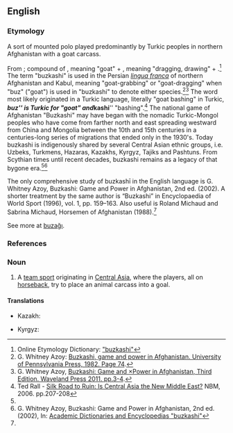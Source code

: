==English==
{{wikipedia}}

===Etymology===
A sort of mounted polo played predominantly by Turkic peoples in northern Afghanistan with a goat carcass.

From {{etyl|fa|en}} {{term|بزکشی|tr=buz-kaši, boz-keši|lang=fa}}; compound of {{term|بز|tr=boz|lang=fa}}, meaning "goat" + {{term|کش|tr=kaš|lang=fa}}, meaning "dragging, drawing" + {{term|ی|ـی|tr=-i|lang=fa}}.<ref>Online Etymology Dictionary: [http://www.etymonline.com/index.php?term=buzkashi "buzkashi"]</ref> The term "buzkashi" is used in the Persian ''[[lingua franca]]'' of northern Afghanistan and Kabul, meaning "goat-grabbing" or "goat-dragging" when "buz" ("goat") is used in "buzkashi" to denote either species.<ref>G. Whitney Azoy: [http://books.google.com/books?hl=en&id=cP9-AAAAIAAJ&focus=searchwithinvolume&q=buzkashi+lingua+franca Buzkashi, game and power in Afghanistan. University of Pennsylvania Press, 1982. Page 74].</ref><ref name="Azoy">G. Whitney Azoy, [http://books.google.com/books?hl=en&id=d8Fo13XCP6wC&q=Buzkashi+Scythian#v=snippet&q=Buzkashi%20Scythian&f=false Buzkashi: Game and ×Power in Afghanistan, Third Edition. Waveland Press 2011. pp.3-4].</ref> The word most likely originated in a Turkic language, literally "goat bashing" in Turkic, '''''buz''''' is Turkic for "goat" and '''''kashi''''' "bashing".<ref>Ted Rall - [http://books.google.com/books?hl=en&id=g8E_AwAAQBAJ&q=buzkashi+Turkic#v=snippet&q=buzkashi%20Turkic&f=false Silk Road to Ruin: Is Central Asia the New Middle East?] NBM, 2006. pp.207-208</ref> The national game of Afghanistan "Buzkashi" may have began with the nomadic Turkic-Mongol peoples who have come from farther north and east spreading westward from China and Mongolia between the 10th and 15th centuries in a centuries-long series of migrations that ended only in the 1930's. Today buzkashi is indigenously shared by several Central Asian ethnic groups, i.e. Uzbeks, Turkmens, Hazaras, Kazakhs, Kyrgyz, Tajiks and Pashtuns. From Scythian times until recent decades, buzkashi remains as a legacy of that bygone era.<ref name="Azoy"/><ref name="Azoy2">G. Whitney Azoy, Buzkashi: Game and Power in Afghanistan, 2nd ed. (2002), In: [http://universalium.academic.ru/261277/buzkash%C4%AB Academic Dictionaries and Encyclopedias "buzkashi"]</ref>

The only comprehensive study of buzkashī in the English language is G. Whitney Azoy, Buzkashi: Game and Power in Afghanistan, 2nd ed. (2002). A shorter treatment by the same author is “Buzkashi” in Encyclopaedia of World Sport (1996), vol. 1, pp. 159–163. Also useful is Roland Michaud and Sabrina Michaud, Horsemen of Afghanistan (1988).<ref name="Azoy2"/>

See more at [[buzağı#Turkish|buzağı]].

===References===
<references/>

===Noun===
{{en-noun|-}}

# {{context|games|sports|lang=en}} A [[team sport]] originating in [[Central Asia]], where the players, all on [[horseback]], try to place an animal carcass into a goal.

====Translations====
{{trans-top|a team sport}}
* Kazakh: {{t|kk|көкпар}}
{{trans-mid}}
* Kyrgyz: {{t|ky|көк-бөрү}}
{{trans-bottom}}